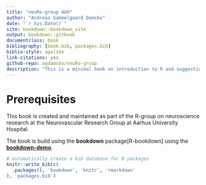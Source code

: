 ```yaml
--- 
title: "neuRo-group AUH"
author: "Andreas Gammelgaard Damsbo"
date: "`r Sys.Date()`"
site: bookdown::bookdown_site
output: bookdown::gitbook
documentclass: book
bibliography: [book.bib, packages.bib]
biblio-style: apalike
link-citations: yes
github-repo: agdamsbo/neuRo-group
description: "This is a minimal book on introduction to R and suggestions for research work in R."
---
```


# Prerequisites

This book is created and maintained as part of the R-group on neuroscience research at the Neurovascular Research Group at Aarhus University Hospital.

The book is build using the **bookdown** package[R-bookdown] using the [**bookdown-demo**](https://github.com/rstudio/bookdown-demo).

```r
# automatically create a bib database for R packages
knitr::write_bib(c(
  .packages(), 'bookdown', 'knitr', 'rmarkdown'
), 'packages.bib')
```
